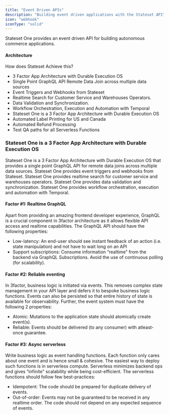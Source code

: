 ```yaml
---
title: "Event Driven APIs"
description: "Building event driven applications with the Stateset API"
icon: "webhook"
iconType: "solid"
---
```


Stateset One provides an event driven API for building autonomous commerce applications.

#### Architecture

How does Stateset Achieve this?

- 3 Factor App Architecture with Durable Execution OS
- Single Point GraphQL API Remote Data Join across multiple data sources
- Event Triggers and Webhooks from Stateset
- Realtime Search for Customer Service and Warehouses Operators.
- Data Validation and Synchronization.
- Workflow Orchestration, Execution and Automation with Temporal
- Stateset One is a 3 Factor App Architecture with Durable Execution OS
- Automated Label Printing for US and Canada
- Automated Refund Processing
- Test QA paths for all Serverless Functions

### Stateset One is a 3 Factor App Architecture with Durable Execution OS

Stateset One is a 3 Factor App Architecture with Durable Execution OS that provides a single point GraphQL API for remote data joins across multiple data sources. Stateset One provides event triggers and webhooks from Stateset. Stateset One provides realtime search for customer service and warehouses operators. Stateset One provides data validation and synchronization. Stateset One provides workflow orchestration, execution and automation with Temporal. 

#### Factor #1: Realtime GraphQL
Apart from providing an amazing frontend developer experience, GraphQL is a crucial component in 3factor architecture as it allows flexible API access and realtime capabilities. The GraphQL API should have the following properties:

- Low-latency: An end-user should see instant feedback of an action (i.e. state manipulation) and not have to wait long on an API
- Support subscriptions: Consume information “realtime” from the backend via GraphQL Subscriptions. Avoid the use of continuous polling (for scalability).


#### Factor #2: Reliable eventing
In 3factor, business logic is initiated via events. This removes complex state management in your API layer and defers it to bespoke business logic functions. Events can also be persisted so that entire history of state is available for observability. Further, the event system must have the following 2 properties:

- Atomic: Mutations to the application state should atomically create event(s).
- Reliable: Events should be delivered (to any consumer) with atleast-once guarantee.

#### Factor #3: Async serverless
Write business logic as event handling functions. Each function only cares about one event and is hence small & cohesive. The easiest way to deploy such functions is in serverless compute. Serverless minimizes backend ops and gives “infinite” scalability while being cost-efficient. The serverless functions should follow few best-practices:

- Idempotent: The code should be prepared for duplicate delivery of events.
- Out-of-order: Events may not be guaranteed to be received in any realtime order. The code should not depend on any expected sequence of events.


